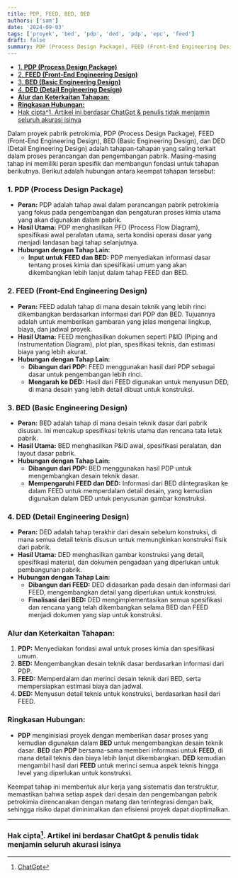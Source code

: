 ```yaml
---
title: PDP, FEED, BED, DED
authors: ['sam']
date: '2024-09-03'
tags: ['proyek', 'bed', 'pdp', 'ded', 'pdp', 'epc', 'feed']
draft: false
summary: PDP (Process Design Package), FEED (Front-End Engineering Design), BED (Basic Engineering Design), dan DED (Detail Engineering Design) adalah tahapan-tahapan yang saling terkait dalam proses perancangan dan pengembangan pabrik. Masing-masing tahap ini memiliki peran spesifik dan membangun fondasi untuk tahapan berikutnya.
---
```


- [1. **PDP (Process Design Package)**](#1-pdp-process-design-package)
- [2. **FEED (Front-End Engineering Design)**](#2-feed-front-end-engineering-design)
- [3. **BED (Basic Engineering Design)**](#3-bed-basic-engineering-design)
- [4. **DED (Detail Engineering Design)**](#4-ded-detail-engineering-design)
- [**Alur dan Keterkaitan Tahapan:**](#alur-dan-keterkaitan-tahapan)
- [**Ringkasan Hubungan:**](#ringkasan-hubungan)
- [Hak cipta^1. Artikel ini berdasar ChatGpt \& penulis tidak menjamin seluruh akurasi isinya](#hak-cipta1-artikel-ini-berdasar-chatgpt--penulis-tidak-menjamin-seluruh-akurasi-isinya)

Dalam proyek pabrik petrokimia, PDP (Process Design Package), FEED (Front-End Engineering Design), BED (Basic Engineering Design), dan DED (Detail Engineering Design) adalah tahapan-tahapan yang saling terkait dalam proses perancangan dan pengembangan pabrik. Masing-masing tahap ini memiliki peran spesifik dan membangun fondasi untuk tahapan berikutnya. Berikut adalah hubungan antara keempat tahapan tersebut:

### 1. **PDP (Process Design Package)**

- **Peran:** PDP adalah tahap awal dalam perancangan pabrik petrokimia yang fokus pada pengembangan dan pengaturan proses kimia utama yang akan digunakan dalam pabrik.
- **Hasil Utama:** PDP menghasilkan PFD (Process Flow Diagram), spesifikasi awal peralatan utama, serta kondisi operasi dasar yang menjadi landasan bagi tahap selanjutnya.
- **Hubungan dengan Tahap Lain:**
  - **Input untuk FEED dan BED:** PDP menyediakan informasi dasar tentang proses kimia dan spesifikasi umum yang akan dikembangkan lebih lanjut dalam tahap FEED dan BED.

### 2. **FEED (Front-End Engineering Design)**

- **Peran:** FEED adalah tahap di mana desain teknik yang lebih rinci dikembangkan berdasarkan informasi dari PDP dan BED. Tujuannya adalah untuk memberikan gambaran yang jelas mengenai lingkup, biaya, dan jadwal proyek.
- **Hasil Utama:** FEED menghasilkan dokumen seperti P&ID (Piping and Instrumentation Diagram), plot plan, spesifikasi teknis, dan estimasi biaya yang lebih akurat.
- **Hubungan dengan Tahap Lain:**
  - **Dibangun dari PDP:** FEED menggunakan hasil dari PDP sebagai dasar untuk pengembangan lebih rinci.
  - **Mengarah ke DED:** Hasil dari FEED digunakan untuk menyusun DED, di mana desain yang lebih detail dibuat untuk konstruksi.

### 3. **BED (Basic Engineering Design)**

- **Peran:** BED adalah tahap di mana desain teknik dasar dari pabrik disusun. Ini mencakup spesifikasi teknis utama dan rencana tata letak pabrik.
- **Hasil Utama:** BED menghasilkan P&ID awal, spesifikasi peralatan, dan layout dasar pabrik.
- **Hubungan dengan Tahap Lain:**
  - **Dibangun dari PDP:** BED menggunakan hasil PDP untuk mengembangkan desain teknik dasar.
  - **Mempengaruhi FEED dan DED:** Informasi dari BED diintegrasikan ke dalam FEED untuk memperdalam detail desain, yang kemudian digunakan dalam DED untuk penyusunan gambar konstruksi.

### 4. **DED (Detail Engineering Design)**

- **Peran:** DED adalah tahap terakhir dari desain sebelum konstruksi, di mana semua detail teknis disusun untuk memungkinkan konstruksi fisik dari pabrik.
- **Hasil Utama:** DED menghasilkan gambar konstruksi yang detail, spesifikasi material, dan dokumen pengadaan yang diperlukan untuk pembangunan pabrik.
- **Hubungan dengan Tahap Lain:**
  - **Dibangun dari FEED:** DED didasarkan pada desain dan informasi dari FEED, mengembangkan detail yang diperlukan untuk konstruksi.
  - **Finalisasi dari BED:** DED mengimplementasikan semua spesifikasi dan rencana yang telah dikembangkan selama BED dan FEED menjadi dokumen yang siap untuk konstruksi.

### **Alur dan Keterkaitan Tahapan:**

1. **PDP:** Menyediakan fondasi awal untuk proses kimia dan spesifikasi umum.
2. **BED:** Mengembangkan desain teknik dasar berdasarkan informasi dari PDP.
3. **FEED:** Memperdalam dan merinci desain teknik dari BED, serta mempersiapkan estimasi biaya dan jadwal.
4. **DED:** Menyusun detail teknis untuk konstruksi, berdasarkan hasil dari FEED.

### **Ringkasan Hubungan:**

- **PDP** menginisiasi proyek dengan memberikan dasar proses yang kemudian digunakan dalam **BED** untuk mengembangkan desain teknik dasar. **BED** dan **PDP** bersama-sama memberi informasi untuk **FEED**, di mana detail teknis dan biaya lebih lanjut dikembangkan. **DED** kemudian mengambil hasil dari **FEED** untuk merinci semua aspek teknis hingga level yang diperlukan untuk konstruksi.

Keempat tahap ini membentuk alur kerja yang sistematis dan terstruktur, memastikan bahwa setiap aspek dari desain dan pengembangan pabrik petrokimia direncanakan dengan matang dan terintegrasi dengan baik, sehingga risiko dapat diminimalkan dan efisiensi proyek dapat dioptimalkan.

---

### Hak cipta[^1]. Artikel ini berdasar ChatGpt & penulis tidak menjamin seluruh akurasi isinya

[^1]: [ChatGpt](https://chat.openai.com)
